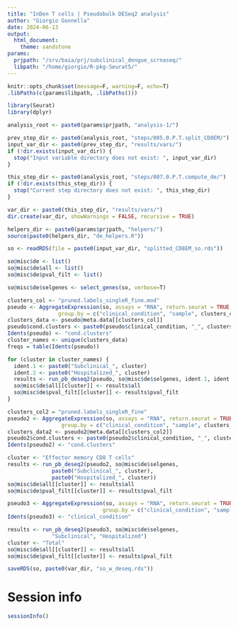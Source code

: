 ```yaml
---
title: "InDen T cells | Pseudobulk DESeq2 analysis"
author: "Giorgio Gonnella"
date: 2024-06-13
output:
  html_document:
    theme: sandstone
params:
  prjpath: "/srv/baia/prj/subclinical_dengue_scrnaseq/"
  libpath: "/home/giorgio/R-pkg-Seurat5/"
---
```


```r
knitr::opts_chunk$set(message=F, warning=F, echo=T)
.libPaths(c(params$libpath, .libPaths()))

library(Seurat)
library(dplyr)

analysis_root <- paste0(params$prjpath, "analysis-1/")

prev_step_dir <- paste0(analysis_root, "steps/005.0.P.T.split_CD8EM/")
input_var_dir <- paste0(prev_step_dir, "results/vars/")
if (!dir.exists(input_var_dir)) {
  stop("Input variable directory does not exist: ", input_var_dir)
}

this_step_dir <- paste0(analysis_root, "steps/007.0.P.T.compute_de/")
if (!dir.exists(this_step_dir)) {
  stop("Current step directory does not exist: ", this_step_dir)
}

var_dir <- paste0(this_step_dir, "results/vars/")
dir.create(var_dir, showWarnings = FALSE, recursive = TRUE)

helpers_dir <- paste0(params$prjpath, "helpers/")
source(paste0(helpers_dir, "de_helpers.R"))
```

```r
so <- readRDS(file = paste0(input_var_dir, "splitted_CD8EM_so.rds"))
```

```r
so@misc$de <- list()
so@misc$de$all <- list()
so@misc$de$pval_filt <- list()
```

```r
so@misc$de$selgenes <- select_genes(so, verbose=T)
```

```r
clusters_col <- "pruned.labels_singleR_fine.mod"
pseudo <- AggregateExpression(so, assays = "RNA", return.seurat = TRUE,
                group.by = c("clinical_condition", "sample", clusters_col))
clusters_data <- pseudo@meta.data[[clusters_col]]
pseudo$cond.clusters <- paste0(pseudo$clinical_condition, "_", clusters_data)
Idents(pseudo) <- "cond.clusters"
cluster_names <- unique(clusters_data)
freqs = table(Idents(pseudo))
```

```r
for (cluster in cluster_names) {
  ident.1 <- paste0("Subclinical_", cluster)
  ident.2 <- paste0("Hospitalized_", cluster)
  results <- run_pb_deseq2(pseudo, so@misc$de$selgenes, ident.1, ident.2, freqs)
  so@misc$de$all[[cluster]] <- results$all
  so@misc$de$pval_filt[[cluster]] <- results$pval_filt
}
```

```r
clusters_col2 = "pruned.labels_singleR_fine"
pseudo2 <- AggregateExpression(so, assays = "RNA", return.seurat = TRUE,
                 group.by = c("clinical_condition", "sample", clusters_col2))
clusters_data2 <- pseudo2@meta.data[[clusters_col2]]
pseudo2$cond.clusters <- paste0(pseudo2$clinical_condition, "_", clusters_data2)
Idents(pseudo2) <- "cond.clusters"
```

```r
cluster <- "Effector memory CD8 T cells"
results <- run_pb_deseq2(pseudo2, so@misc$de$selgenes,
              paste0("Subclinical_", cluster),
              paste0("Hospitalized_", cluster))
so@misc$de$all[[cluster]] <- results$all
so@misc$de$pval_filt[[cluster]] <- results$pval_filt
```

```r
pseudo3 <- AggregateExpression(so, assays = "RNA", return.seurat = TRUE,
                              group.by = c("clinical_condition", "sample"))
Idents(pseudo3) <- "clinical_condition"
```

```r
results <- run_pb_deseq2(pseudo3, so@misc$de$selgenes,
              "Subclinical", "Hospitalized")
cluster <- "Total"
so@misc$de$all[[cluster]] <- results$all
so@misc$de$pval_filt[[cluster]] <- results$pval_filt
```

```r
saveRDS(so, paste0(var_dir, "so_w_deseq.rds"))
```

# Session info

```r
sessionInfo()
```

